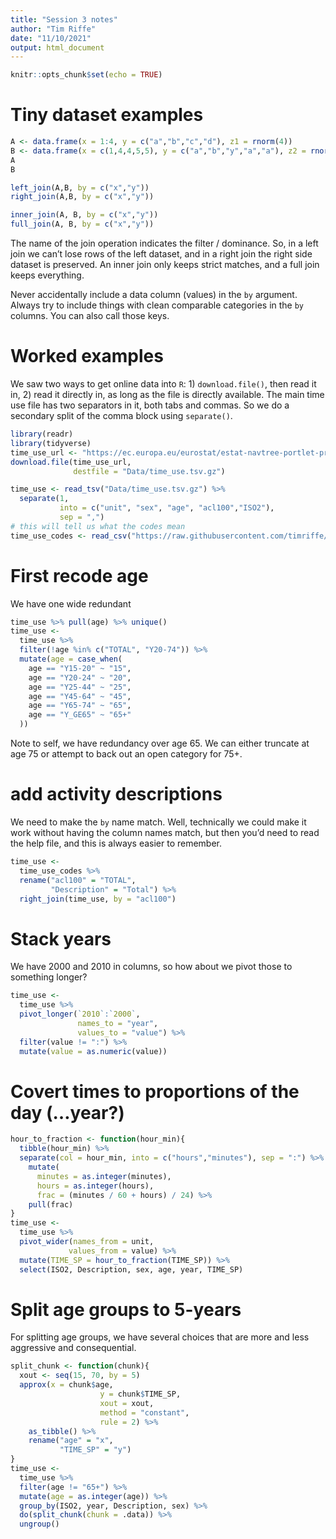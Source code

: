 ```yaml
---
title: "Session 3 notes"
author: "Tim Riffe"
date: "11/10/2021"
output: html_document
---
```


```r
knitr::opts_chunk$set(echo = TRUE)
```

# Tiny dataset examples

```r
A <- data.frame(x = 1:4, y = c("a","b","c","d"), z1 = rnorm(4))
B <- data.frame(x = c(1,4,4,5,5), y = c("a","b","y","a","a"), z2 = rnorm(5))
A
B

left_join(A,B, by = c("x","y"))
right_join(A,B, by = c("x","y"))

inner_join(A, B, by = c("x","y"))
full_join(A, B, by = c("x","y"))
```

The name of the join operation indicates the filter / dominance. So, in a left join we can't lose rows of the left dataset, and in a right join the right side dataset is preserved. An inner join only keeps strict matches, and a full join keeps everything.

Never accidentally include a data column (values) in the `by` argument. Always try to include things with clean comparable categories in the `by` columns. You can also call those keys.


# Worked examples

We saw two ways to get online data into `R`: 1) `download.file()`, then read it in, 2) read it directly in, as long as the file is directly available. The main time use file has two separators in it, both tabs and commas. So we do a secondary split of the comma block using `separate()`.

```r
library(readr)
library(tidyverse)
time_use_url <- "https://ec.europa.eu/eurostat/estat-navtree-portlet-prod/BulkDownloadListing?file=data/tus_00age.tsv.gz"
download.file(time_use_url,
              destfile = "Data/time_use.tsv.gz")

time_use <- read_tsv("Data/time_use.tsv.gz") %>% 
  separate(1,
           into = c("unit", "sex", "age", "acl100","ISO2"),
           sep = ",") 
# this will tell us what the codes mean
time_use_codes <- read_csv("https://raw.githubusercontent.com/timriffe/EDSD2021data/master/Data/time_use_codes.csv")
```

# First recode age

We have one wide redundant
```r
time_use %>% pull(age) %>% unique()
time_use <- 
  time_use %>% 
  filter(!age %in% c("TOTAL", "Y20-74")) %>% 
  mutate(age = case_when(
    age == "Y15-20" ~ "15",
    age == "Y20-24" ~ "20",
    age == "Y25-44" ~ "25",
    age == "Y45-64" ~ "45",
    age == "Y65-74" ~ "65",
    age == "Y_GE65" ~ "65+"
  ))
```
Note to self, we have redundancy over age 65. We can either truncate at age 75 or attempt to back out an open category for 75+. 

# add activity descriptions

We need to make the `by` name match. Well, technically we could make it work without having the column names match, but then you'd need to read the help file, and this is always easier to remember.
```r
time_use <-
  time_use_codes %>% 
  rename("acl100" = "TOTAL",
         "Description" = "Total") %>% 
  right_join(time_use, by = "acl100")
```

# Stack years

We have 2000 and 2010 in columns, so how about we pivot those to something longer?
```r

time_use <-
  time_use %>% 
  pivot_longer(`2010`:`2000`, 
               names_to = "year", 
               values_to = "value") %>% 
  filter(value != ":") %>% 
  mutate(value = as.numeric(value))
```

# Covert times to proportions of the day (...year?)

```r
hour_to_fraction <- function(hour_min){
  tibble(hour_min) %>% 
  separate(col = hour_min, into = c("hours","minutes"), sep = ":") %>% 
    mutate(
      minutes = as.integer(minutes),
      hours = as.integer(hours),
      frac = (minutes / 60 + hours) / 24) %>% 
    pull(frac)
}
time_use <-
  time_use %>% 
  pivot_wider(names_from = unit,
             values_from = value) %>% 
  mutate(TIME_SP = hour_to_fraction(TIME_SP)) %>% 
  select(ISO2, Description, sex, age, year, TIME_SP)
```

# Split age groups to 5-years

For splitting age groups, we have several choices that are more and less aggressive and consequential.
```r
split_chunk <- function(chunk){
  xout <- seq(15, 70, by = 5)
  approx(x = chunk$age,
                    y = chunk$TIME_SP,
                    xout = xout,
                    method = "constant",
                    rule = 2) %>% 
    as_tibble() %>% 
    rename("age" = "x",
           "TIME_SP" = "y")
}
time_use <-
  time_use %>%
  filter(age != "65+") %>% 
  mutate(age = as.integer(age)) %>% 
  group_by(ISO2, year, Description, sex) %>% 
  do(split_chunk(chunk = .data)) %>% 
  ungroup()



```

